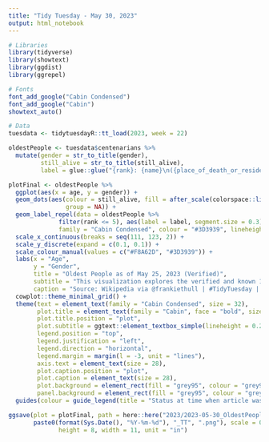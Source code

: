 ```yaml
---
title: "Tidy Tuesday - May 30, 2023"
output: html_notebook
---
```

```r
# Libraries
library(tidyverse)
library(showtext)
library(ggdist)
library(ggrepel)

# Fonts
font_add_google("Cabin Condensed")
font_add_google("Cabin")
showtext_auto()

# Data
tuesdata <- tidytuesdayR::tt_load(2023, week = 22)
```

```r
oldestPeople <- tuesdata$centenarians %>%
  mutate(gender = str_to_title(gender),
         still_alive = str_to_title(still_alive),
         label = glue::glue("{rank}: {name}\n({place_of_death_or_residence})"))
```

```r
plotFinal <- oldestPeople %>%
  ggplot(aes(x = age, y = gender)) +
  geom_dots(aes(colour = still_alive, fill = after_scale(colorspace::lighten(colour, 0.5)),
                group = NA)) +
  geom_label_repel(data = oldestPeople %>%
              filter(rank <= 5), aes(label = label, segment.size = 0.3), nudge_y = 0.5, 
              family = "Cabin Condensed", colour = "#3D3939", lineheight = 0.25, size = 8, alpha = 0.8) +
  scale_x_continuous(breaks = seq(111, 123, 2)) +
  scale_y_discrete(expand = c(0.1, 0.1)) +
  scale_colour_manual(values = c("#F8A62D", "#3D3939")) +
  labs(x = "Age",
       y = "Gender",
       title = "Oldest People as of May 25, 2023 (Verified)",
       subtitle = "This visualization explores the verified and known 100 oldest people by the date of their death, or on the date the dataset was extracted. Included are the rank and names of the five oldest individuals by age and gender.",
       caption = "Source: Wikipedia via @frankiethull | #TidyTuesday | Week 22") +
  cowplot::theme_minimal_grid() +
  theme(text = element_text(family = "Cabin Condensed", size = 32),
        plot.title = element_text(family = "Cabin", face = "bold", size = 64),
        plot.title.position = "plot",
        plot.subtitle = ggtext::element_textbox_simple(lineheight = 0.25, size = 40),
        legend.position = "top",
        legend.justification = "left",
        legend.direction = "horizontal",
        legend.margin = margin(l = -3, unit = "lines"),
        axis.text = element_text(size = 28),
        plot.caption.position = "plot",
        plot.caption = element_text(size = 28),
        plot.background = element_rect(fill = "grey95", colour = "grey95"),
        panel.background = element_rect(fill = "grey95", colour = "grey95")) +
  guides(colour = guide_legend(title = "Status at time when article was referenced: "))
```

```r
ggsave(plot = plotFinal, path = here::here("2023/2023-05-30_OldestPeople"),
       paste0(format(Sys.Date(), "%Y-%m-%d"), "_TT", ".png"), scale = 0.8, dpi = 300,
              height = 8, width = 11, unit = "in")
```
